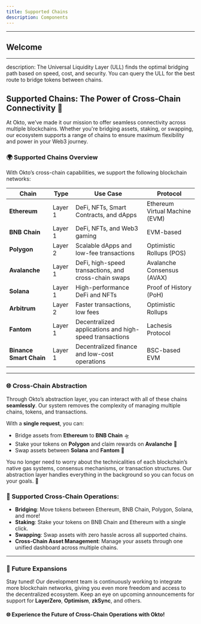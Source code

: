 ```yaml
---
title: Supported Chains
description: Components
---
```


---
## Welcome
---
description: The Universal Liquidity Layer (ULL) finds the optimal bridging path based on speed, cost, and security. You can query the ULL for the best route to bridge tokens between chains.

## Supported Chains: The Power of Cross-Chain Connectivity 🌉

At Okto, we’ve made it our mission to offer seamless connectivity across multiple blockchains. Whether you're bridging assets, staking, or swapping, our ecosystem supports a range of chains to ensure maximum flexibility and power in your Web3 journey.

### 🌍 Supported Chains Overview

With Okto’s cross-chain capabilities, we support the following blockchain networks:

| **Chain**              | **Type**           | **Use Case**                                           | **Protocol**            |
| ---------------------- | ------------------ | ----------------------------------------------------- | ----------------------- |
| **Ethereum**           | Layer 1            | DeFi, NFTs, Smart Contracts, and dApps                | Ethereum Virtual Machine (EVM) |
| **BNB Chain**          | Layer 1            | DeFi, NFTs, and Web3 gaming                           | EVM-based               |
| **Polygon**            | Layer 2            | Scalable dApps and low-fee transactions               | Optimistic Rollups (POS) |
| **Avalanche**          | Layer 1            | DeFi, high-speed transactions, and cross-chain swaps  | Avalanche Consensus (AVAX) |
| **Solana**             | Layer 1            | High-performance DeFi and NFTs                        | Proof of History (PoH)  |
| **Arbitrum**           | Layer 2            | Faster transactions, low fees                         | Optimistic Rollups      |
| **Fantom**             | Layer 1            | Decentralized applications and high-speed transactions| Lachesis Protocol       |
| **Binance Smart Chain**| Layer 1            | Decentralized finance and low-cost operations         | BSC-based EVM           |

---

### 🌐 Cross-Chain Abstraction

Through Okto’s abstraction layer, you can interact with all of these chains **seamlessly**. Our system removes the complexity of managing multiple chains, tokens, and transactions.

With a **single request**, you can:

- Bridge assets from **Ethereum** to **BNB Chain** 🛸
- Stake your tokens on **Polygon** and claim rewards on **Avalanche** 🚀
- Swap assets between **Solana** and **Fantom** 🔄

You no longer need to worry about the technicalities of each blockchain’s native gas systems, consensus mechanisms, or transaction structures. Our abstraction layer handles everything in the background so you can focus on your goals. 💼

### 🔐 Supported Cross-Chain Operations:

- **Bridging**: Move tokens between Ethereum, BNB Chain, Polygon, Solana, and more!
- **Staking**: Stake your tokens on BNB Chain and Ethereum with a single click.
- **Swapping**: Swap assets with zero hassle across all supported chains.
- **Cross-Chain Asset Management**: Manage your assets through one unified dashboard across multiple chains.

---

### 🚀 Future Expansions

Stay tuned! Our development team is continuously working to integrate more blockchain networks, giving you even more freedom and access to the decentralized ecosystem. Keep an eye on upcoming announcements for support for **LayerZero**, **Optimism**, **zkSync**, and others.

#### 🌐 Experience the Future of Cross-Chain Operations with Okto!
